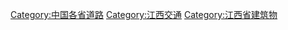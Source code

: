 [[Category:中国各省道路|Category:中国各省道路]]
[[Category:江西交通|Category:江西交通]]
[[Category:江西省建筑物|Category:江西省建筑物]]